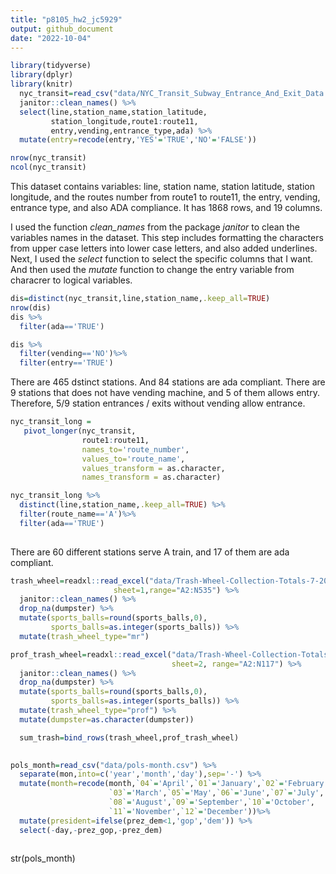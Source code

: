 ```yaml
---
title: "p8105_hw2_jc5929"
output: github_document
date: "2022-10-04"
---
```



```r
library(tidyverse)
library(dplyr)
library(knitr)
  nyc_transit=read_csv("data/NYC_Transit_Subway_Entrance_And_Exit_Data.csv",show_col_types = FALSE) %>%
  janitor::clean_names() %>%
  select(line,station_name,station_latitude,
         station_longitude,route1:route11,
         entry,vending,entrance_type,ada) %>%
  mutate(entry=recode(entry,'YES'='TRUE','NO'='FALSE'))

```

```r
nrow(nyc_transit)
ncol(nyc_transit)
```

This dataset contains variables: line, station name, station latitude, station
longitude,
and the routes number from route1 to route11, the entry, vending, entrance type, 
and also ADA compliance. It has 1868 rows, and 19 columns.

I used the function *clean_names* from the package *janitor* to clean the 
variables 
names in the dataset. This step includes formatting the characters from upper 
case 
letters into lower case letters, and also added underlines.
Next, I used the *select* function to select the specific columns that I want. 
And then used the *mutate* function to change the entry variable from characrer 
to logical variables.

```r
dis=distinct(nyc_transit,line,station_name,.keep_all=TRUE)
nrow(dis)
dis %>%
  filter(ada=='TRUE')
```

```r
dis %>%
  filter(vending=='NO')%>%
  filter(entry=='TRUE')
```

There are 465 dstinct stations. And 84 stations are ada compliant. There are 9 
stations that does not have vending machine, and 5 of them allows entry. 
Therefore, 5/9 station entrances / exits without vending allow entrance.

```r
nyc_transit_long =
   pivot_longer(nyc_transit,
                route1:route11,
                names_to='route_number',
                values_to='route_name',
                values_transform = as.character,
                names_transform = as.character)
```

```r
nyc_transit_long %>%
  distinct(line,station_name,.keep_all=TRUE) %>%
  filter(route_name=='A')%>%
  filter(ada=='TRUE')
  

```

There are 60 different stations serve A train, and 17 of them are ada compliant.

```r
trash_wheel=readxl::read_excel("data/Trash-Wheel-Collection-Totals-7-2020-2.xlsx",
                       sheet=1,range="A2:N535") %>%
  janitor::clean_names() %>%
  drop_na(dumpster) %>%
  mutate(sports_balls=round(sports_balls,0),
         sports_balls=as.integer(sports_balls)) %>%
  mutate(trash_wheel_type="mr")
```

```r
prof_trash_wheel=readxl::read_excel("data/Trash-Wheel-Collection-Totals-7-2020-2.xlsx",
                                    sheet=2, range="A2:N117") %>%
  janitor::clean_names() %>%
  drop_na(dumpster) %>%
  mutate(sports_balls=round(sports_balls,0),
         sports_balls=as.integer(sports_balls)) %>%
  mutate(trash_wheel_type="prof") %>%
  mutate(dumpster=as.character(dumpster))

  sum_trash=bind_rows(trash_wheel,prof_trash_wheel)
  
```

```r
pols_month=read_csv("data/pols-month.csv") %>%
  separate(mon,into=c('year','month','day'),sep='-') %>%
  mutate(month=recode(month,`04`='April',`01`='January',`02`='February',
                      `03`='March',`05`='May',`06`='June',`07`='July',
                      `08`='August',`09`='September',`10`='October',
                      `11`='November',`12`='December'))%>%
  mutate(president=ifelse(prez_dem<1,'gop','dem')) %>%
  select(-day,-prez_gop,-prez_dem)
                      
```

str(pols_month)

